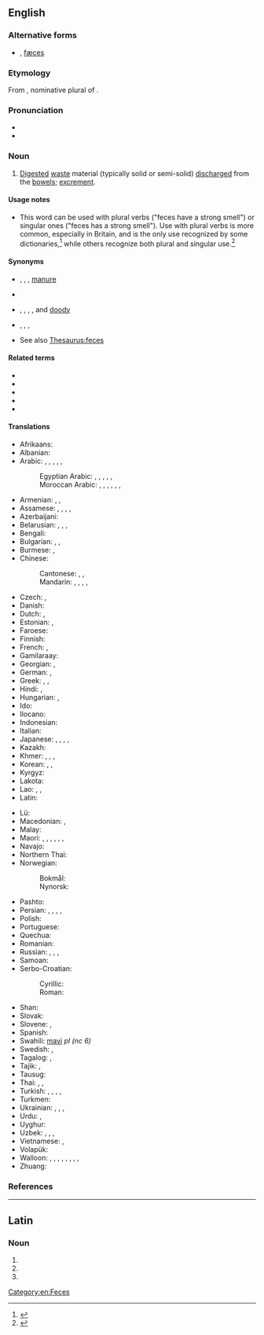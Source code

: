 {{also|fèces}}
==English==
{{wikipedia}}

===Alternative forms===
* {{l|en|faeces}} {{qualifier|British}}, [[fæces]] {{qualifier|archaic}}

===Etymology===
From {{etyl|la|en}} {{m|la|faecēs}}, nominative plural of {{m|la|faex||residue, dregs}}.

===Pronunciation===
* {{IPA|/ˈfiːsiːz/|lang=en}}
* {{rhymes|iːsiːz|lang=en}}

===Noun===
{{en-plural noun}} {{tcx|North American|lang=en}}

# [[digested|Digested]] [[waste]] material (typically solid or semi-solid) [[discharge]]d from the [[bowel]]s; [[excrement]].

====Usage notes====
* This word can be used with plural verbs ("feces have a strong smell") or singular ones ("feces has a strong smell"). Use with plural verbs is more common, especially in Britain, and is the only use recognized by some dictionaries,<ref>{{R:Dictionary.com}}</ref> while others recognize both plural and singular use.<ref>{{R:TheFreeDictionary}}</ref>

====Synonyms====
* {{sense|discharged animal waste}} {{l|en|excrement}}, {{l|en|faecal matter}}, {{l|en|guano}} {{qualifier|of birds or bats only}}, [[manure]] {{qualifier|not used of human faeces}}
* {{l|en|night soil}} {{qualifier|euphemistic}}
* {{l|en|doo}}, {{l|en|poo}}, {{l|en|poop}}, {{l|en|boo-boo}}, and [[doody]] {{qualifier|euphemistic or hypocoristic}}
* {{l|en|crap}}, {{l|en|shit}}, {{l|en|turd}}, {{l|en|log}} {{qualifier|vulgar}}
* See also [[Thesaurus:feces]]

====Related terms====
* {{l|en|defecate}}
* {{l|en|fecal}}
* {{l|en|feceate}}
* {{l|en|feculence}}
* {{l|en|feculent}}

====Translations====
{{trans-top-see|digested waste material discharged from the bowels|poo|shit}}
* Afrikaans: {{t|af|ontlasting}}
* Albanian: {{t|sq|feçe|f}}
* Arabic: {{t|ar|بِرَاز|m}}, {{t|ar|سَلْح|m}}, {{t+|ar|زُبْل|m}} {{qualifier|of animals}}, {{t|ar|رَوُث|m}} {{qualifier|of animals}}, {{t|ar|بَعْر|m}} {{qualifier|of animals}}, {{t|ar|فَضَلَات|f-p}}
*: Egyptian Arabic: {{t|arz|براز|m-p|tr=burāz}}, {{t|arz|فضلات|f-p|tr=faḍalāt}}, {{t|arz|زبل|m|tr=zebl|sc=Arab}} {{qualifier|of birds}}, {{t|arz|جلة|f|tr=gela|sc=Arab}} {{qualifier|of livestock}}, {{t|arz|خرا|m|tr=ḵara|sc=Arab}} {{qualifier|vulgar}}, {{t|arz|كاكا|f|tr=kaka|sc=Arab}} {{qualifier|childish}}
*: Moroccan Arabic: {{t|ary|جروج|tr=ḵruj}} {{qualifier|polite}}, {{t|ary|كاكا|tr=kaka}} {{qualifier|childish}}, {{t|ary|زبل|tr=zbel}} {{qualifier|somewhat vulgar}}, {{t|ary|بزق|tr=bzaq}} {{qualifier|of birds}}, {{t|ary|بريو|tr=berriw}} {{qualifier|of sheep, camels}}, {{t|ary|خضار|tr=xedar}} {{qualifier|of bovines}}, {{t|ary|رود|tr=roud}} {{qualifier|of equines}}
* Armenian: {{t+|hy|կղանք}}, {{t+|hy|կղկղանք}}, {{t+|hy|արտաթորանք}}
* Assamese: {{t|as|হগা}}, {{t|as|গু}}, {{t|as|পাইখেনা}}, {{t|as|শৌচ}}, {{t|as|মল}}
* Azerbaijani: {{t|az|nəcis}}
* Belarusian: {{t|be|фека́ліі|f-p|sc=Cyrl}}, {{t|be|спаражне́ння|n-p|sc=Cyrl}}, {{t|be|экскрыме́нты|m-p|sc=Cyrl}}, {{t|be|кал|m|sc=Cyrl}}
* Bengali: {{t|bn|টাট্টী}}
* Bulgarian: {{t|bg|фека́лии|f-p|sc=Cyrl}}, {{t+|bg|екскреме́нти|m-p|sc=Cyrl}}, {{t|bg|изпражнение|alt=изпражне́ния|n-p}}
* Burmese: {{t|my|ချေး|sc=Mymr}}, {{t+|my|မစင်|sc=Mymr}}
* Chinese:
*: Cantonese: {{t|yue|屎|tr=si2|sc=Hani}}, {{t|yue|糞便}}, {{t|yue|粪便|tr=fan3 bin6}}
*: Mandarin: {{t+|cmn|糞|sc=Hani}}, {{t+|cmn|粪|tr=fèn|sc=Hani}}, {{t+|cmn|糞便|sc=Hani}}, {{t+|cmn|粪便|tr=fènbiàn|sc=Hani}}, {{t+|cmn|屎|tr=shǐ|sc=Hani}}
* Czech: {{t+|cs|stolice|f}}, {{t+|cs|výkal|m}}
* Danish: {{t+|da|afføring|c}}
* Dutch: {{t+|nl|faeces|p}}, {{t+|nl|uitwerpselen|n}}
* Estonian: {{t|et|fekaalid|p}}, {{t+|et|roe}}
* Faroese: {{t|fo|skarn|n}}
* Finnish: {{t+|fi|uloste}}
* French: {{t+|fr|fèces|f-p}}, {{t+|fr|excrément|m}}
* Gamilaraay: {{t|kld|guna}}
* Georgian: {{t|ka|ფეკალია}}, {{t|ka|განავალი}}
* German: {{t+|de|Fäkalien|f-p}}, {{t+|de|Kot|m}}
* Greek: {{t+|el|περιττώματα|n-p}}, {{t+|el|κόπρανα|n-p}}, {{qualifier|obscene}} {{t+|el|σκατά|n-p}}
* Hindi: {{t+|hi|टट्टी}}, {{t+|hi|मल|m}}
* Hungarian: {{t+|hu|széklet}}, {{t+|hu|ürülék}}
* Ido: {{t+|io|feko}}
* Ilocano: {{t|ilo|takki}}
* Indonesian: {{t+|id|tinja}}
* Italian: {{t+|it|feci|f-p}}
* Japanese: {{t+|ja|糞|tr=ふん, fun|sc=Jpan}}, {{t|ja|糞便|tr=ふんべん, funben|sc=Jpan}}, {{t+|ja|大便|tr=だいべん, daiben|sc=Jpan}}, {{t+|ja|うんこ|tr=unko|sc=Jpan}}, {{t+|ja|うんち|tr=unchi|sc=Jpan}}
* Kazakh: {{t|kk|нысап|sc=Cyrl}}
* Khmer: {{t+|km|លាមក}}, {{t+|km|ឧច្ចារ}}, {{t+|km|វច្ច}}, {{t+|km|គូទ}}
* Korean: {{t+|ko|똥}}, {{t+|ko|뒤}} {{qualifier|euphemism}}, {{t+|ko|응가}}
* Kyrgyz: {{t+|ky|фекалия|sc=Cyrl}}
* Lakota: {{t|lkt|čheslí}}
* Lao: {{t|lo|ອາຈົມ|sc=Laoo}}, {{t|lo|ອຸດຈາຣະ|sc=Laoo}}, {{t+|lo|ຂີ້|sc=Laoo}}
* Latin: {{t|la|faeces}}
{{trans-mid}}
* Lü: {{t|khb|ᦃᦲᧉ|sc=Talu}}
* Macedonian: {{t|mk|измет|m}}, {{t|mk|екскреме́нт|m}}
* Malay: {{t+|ms|tinja}}
* Maori: {{t|mi|hamuti}}, {{t|mi|roke}}, {{t|mi|tūtae}}, {{t|mi|tiko}}, {{t|mi|hamiti}}, {{t|mi|kurakura}}, {{t|mi|weta}}
* Navajo: {{t|nv|chąąʼ}}
* Northern Thai: {{t-needed|nod}}
* Norwegian:
*: Bokmål: {{t+|nb|avføring|m|f}}
*: Nynorsk: {{t|nn|avføring|f}}
* Pashto: {{t|ps|سوپه|f|tr=súрa}}
* Persian: {{t+|fa|گه|tr=goh|sc=fa-Arab}}, {{t+|fa|ان|tr=an|sc=fa-Arab}}, {{t+|fa|پهن|tr=pehen|sc=fa-Arab}}, {{t+|fa|مدفوع|tr=madfu'|sc=fa-Arab}}, {{t+|fa|براز|tr=borâz|sc=fa-Arab}}
* Polish: {{t+|pl|kał|m}}
* Portuguese: {{t+|pt|fezes|f-p}}
* Quechua: {{t+|qu|aka}}
* Romanian: {{t|ro|fecale|f-p}}
* Russian: {{t+|ru|испражнение|alt=испражне́ния|n-p}}, {{t+|ru|экскремент|alt=экскреме́нты|m-p}}, {{t+|ru|кал|m}} {{qualifier|medicine}}, {{t+|ru|фека́лии|f-p}}
* Samoan: {{t|sm|tae}}
* Serbo-Croatian:
*: Cyrillic: {{t|sh|измет|m}}
*: Roman: {{t+|sh|izmet|m}}
* Shan: {{t-needed|shn}}
* Slovak: {{t|sk|výkal|m}}
* Slovene: {{t|sl|iztrebek|m}}, {{t+|sl|blato|n}}
* Spanish: {{t+|es|heces|f-p}}
* Swahili: [[mavi]] ''pl (nc 6)''
* Swedish: {{t+|sv|avföring}}, {{t+|sv|träck}}
* Tagalog: {{t+|tl|tae}}, {{t|tl|dumi}}
* Tajik: {{t|tg|саргин|sc=Cyrl}}, {{t|tg|наҷосат|sc=Cyrl}}
* Tausug: {{t|tsg|tay'}}
* Thai: {{t|th|อาจม}}, {{t+|th|อุจจาระ}}, {{t+|th|ขี้}}
* Turkish: {{t+|tr|bok}}, {{t+|tr|fışkı}}, {{t+|tr|dışkı}}, {{t+|tr|kaka}}, {{t+|tr|pislik}}
* Turkmen: {{t|tk|bok}}
* Ukrainian: {{t|uk|фека́лії|f-p|sc=Cyrl}}, {{t|uk|ви́порожнення|n|sc=Cyrl}}, {{t|uk|екскреме́нти|m-p|sc=Cyrl}}, {{t|uk|кал|m|sc=Cyrl}}
* Urdu: {{t|ur|باٹھروم|tr=bathrum}}, {{t|ur|پا خانہ|tr=pā ḵẖānā}}
* Uyghur: {{t|ug|گەندە}}
* Uzbek: {{t+|uz|kal}}, {{t+|uz|axlat}}, {{t+|uz|najas}}, {{t+|uz|tezak}}
* Vietnamese: {{t+|vi|cứt}}, {{t+|vi|phân}}
* Volapük: {{t+|vo|jiedot}}
* Walloon: {{t|wa|crotes}} {{qualifier|gneneral, neutral}}, {{t|wa|caca}} {{qualifier|polite}}, {{t+|wa|stron}} {{qualifier|used of animals, or impolitely of humans}}, {{t+|wa|flate}} {{qualifier|of bovines}}, {{t+|wa|polene}} {{qualifier|of poultry}}, {{t|wa|crotin}} {{qualifier|of equines}}, {{t+|wa|petale}}, {{t|wa|pecale}} {{qualifier|of rabbits, small ruminants}}, {{t|wa|crotale}} {{qualifier|of rabbits, small ruminants}}
* Zhuang: {{t|za|haex}}
{{trans-bottom}}

===References===
<references/>

[[Category:en:Feces]]

----

==Latin==

===Noun===
{{la-noun-form|fecēs}}

# {{inflection of|fex||nom|p|lang=la}}
# {{inflection of|fex||acc|p|lang=la}}
# {{inflection of|fex||voc|p|lang=la}}